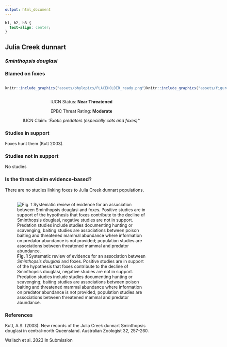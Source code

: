 ```yaml
---
output: html_document
---
```

```css
h1, h2, h3 {
  text-align: center;
}
```

## **Julia Creek dunnart**
### *Sminthopsis douglasi*
### Blamed on foxes

:::: {style="display: flex;"}

::: {}
  ```r
  knitr::include_graphics("assets/phylopics/PLACEHOLDER_ready.png")
  ```
:::

::: {}

:::

::: {}
  ```r
  knitr::include_graphics("assets/figures/Map_Fox_Sminthopsis douglasi.png")
  ```
:::

::::
<center>
IUCN Status: **Near Threatened**

EPBC Threat Rating: **Moderate**

IUCN Claim: *'Exotic predators (especially cats and foxes)''*

</center>

### Studies in support

Foxes hunt them (Kutt 2003).

### Studies not in support

No studies

### Is the threat claim evidence-based?

There are no studies linking foxes to Julia Creek dunnart populations.
<br>
<br>

![**Fig. 1**  Systematic review of evidence for an association between *Sminthopsis douglasi* and foxes. Positive studies are in support of the hypothesis that foxes contribute to the decline of Sminthopsis douglasi, negative studies are not in support. Predation studies include studies documenting hunting or scavenging; baiting studies are associations between poison baiting and threatened mammal abundance where information on predator abundance is not provided; population studies are associations between threatened mammal and predator abundance.](assets/figures/Main_Evidence_Fox_Sminthopsis douglasi.png)

### References

Kutt, A.S. (2003). New records of the Julia Creek dunnart Sminthopsis douglasi in central-north Queensland. Australian Zoologist 32, 257-260.

Wallach et al. 2023 In Submission

